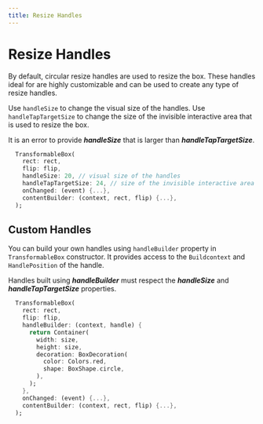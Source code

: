 ```yaml
---
title: Resize Handles
---
```


# Resize Handles

By default, circular resize handles are used to resize the box. These handles ideal for are highly customizable and
can be used to create any type of resize handles.

Use `handleSize` to change the visual size of the handles. Use `handleTapTargetSize` to change the size of the invisible 
interactive area that is used to resize the box.

<Info>It is an error to provide **_handleSize_** that is larger than **_handleTapTargetSize_**.</Info>

```dart title="Custom sized default handles"
  TransformableBox(
    rect: rect,
    flip: flip,
    handleSize: 20, // visual size of the handles
    handleTapTargetSize: 24, // size of the invisible interactive area
    onChanged: (event) {...},
    contentBuilder: (context, rect, flip) {...},
  );
```

## Custom Handles

You can build your own handles using `handleBuilder` property in `TransformableBox` constructor. It provides access
to the `Buildcontext` and `HandlePosition` of the handle.

<Info> Handles built using **_handleBuilder_** must respect the **_handleSize_** and **_handleTapTargetSize_** 
properties.</Info>

```dart title="Custom circular red handles"
  TransformableBox(
    rect: rect,
    flip: flip,
    handleBuilder: (context, handle) {
      return Container(
        width: size,
        height: size,
        decoration: BoxDecoration(
          color: Colors.red,
          shape: BoxShape.circle,
        ),
      );
    },
    onChanged: (event) {...},
    contentBuilder: (context, rect, flip) {...},
  );
``` 
